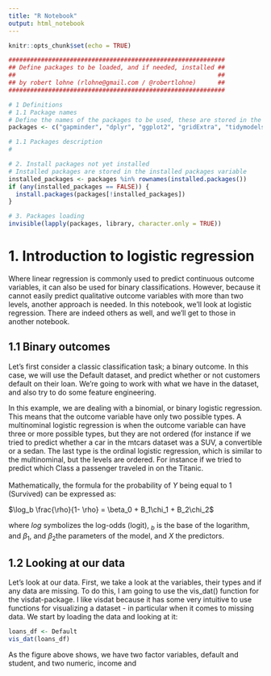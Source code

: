 ```yaml
---
title: "R Notebook"
output: html_notebook
---
```


```r
knitr::opts_chunk$set(echo = TRUE)

############################################################
## Define packages to be loaded, and if needed, installed ##
##                                                        ##    
## by robert lohne (rlohne@gmail.com / @robertlohne)      ##
############################################################

# 1 Definitions
# 1.1 Package names 
# Define the names of the packages to be used, these are stored in the packages variable, and loaded/installed as needed
packages <- c("gapminder", "dplyr", "ggplot2", "gridExtra", "tidymodels", "ISLR", "mice", "visdat", "naniar", "parallel")

# 1.1 Packages description
# 

# 2. Install packages not yet installed
# Installed packages are stored in the installed packages variable
installed_packages <- packages %in% rownames(installed.packages())
if (any(installed_packages == FALSE)) {
  install.packages(packages[!installed_packages])
}

# 3. Packages loading
invisible(lapply(packages, library, character.only = TRUE))
```

# 1. Introduction to logistic regression

Where linear regression is commonly used to predict continuous outcome variables, it can also be used for binary classifications. However, because it cannot easily predict qualitative outcome variables with more than two levels, another approach is needed. In this notebook, we'll look at logistic regression. There are indeed others as well, and we'll get to those in another notebook.

## 1.1 Binary outcomes

Let's first consider a classic classification task; a binary outcome. In this case, we will use the Default dataset, and predict whether or not customers default on their loan. We're going to work with what we have in the dataset, and also try to do some feature engineering.

In this example, we are dealing with a binomial, or binary logistic regression. This means that the outcome variable have only two possible types. A multinominal logistic regression is when the outcome variable can have three or more possible types, but they are not ordered (for instance if we tried to predict whether a car in the mtcars dataset was a SUV, a convertible or a sedan. The last type is the ordinal logistic regression, which is similar to the multinominal, but the levels are ordered. For instance if we tried to predict which Class a passenger traveled in on the Titanic.\
\
Mathematically, the formula for the probability of $Y$ being equal to 1 (Survived) can be expressed as:

$\log_b \frac{\rho}{1- \rho} = \beta_0 + B_1\chi_1 + B_2\chi_2$

where $log$ symbolizes the log-odds (logit), $_b$ is the base of the logarithm, and $\beta_1$, and $\beta_2$the parameters of the model, and $X$ the predictors.

## 1.2 Looking at our data

Let's look at our data. First, we take a look at the variables, their types and if any data are missing. To do this, I am going to use the vis_dat() function for the visdat-package. I like visdat because it has some very intuitive to use functions for visualizing a dataset - in particular when it comes to missing data. We start by loading the data and looking at it:

```r
loans_df <- Default
vis_dat(loans_df)
```

As the figure above shows, we have two factor variables, default and student, and two numeric, income and
